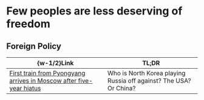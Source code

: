 #   Few peoples are less deserving of freedom

##  Foreign Policy

|  \{w-1/2\}Link  |  TL;DR  |
|  ----  |  ----  |
|  [First train from Pyongyang arrives in Moscow after five-year hiatus](https://www3.nhk.or.jp/nhkworld/en/news/20250626_14)  |  Who is North Korea playing Russia off against? The USA? Or China?  |
